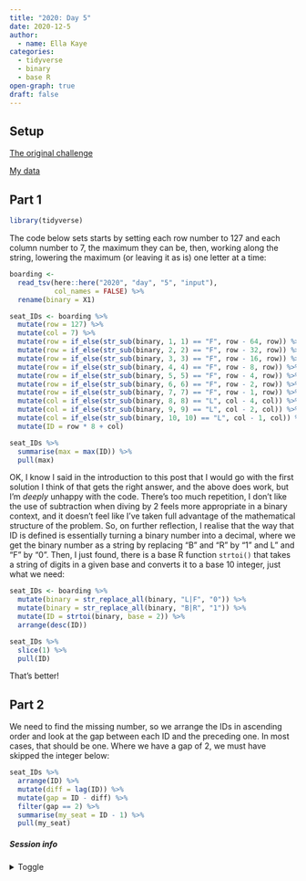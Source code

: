 ```yaml
---
title: "2020: Day 5"
date: 2020-12-5
author: 
  - name: Ella Kaye
categories:
  - tidyverse
  - binary
  - base R
open-graph: true
draft: false
---
```


## Setup

[The original challenge](https://adventofcode.com/2020/day/5)

[My data](input){target="_blank"}

## Part 1


```r
library(tidyverse)
```

The code below sets starts by setting each row number to 127 and each column number to 7, the maximum they can be, then, working along the string, lowering the maximum (or leaving it as is) one letter at a time:

```r
boarding <- 
  read_tsv(here::here("2020", "day", "5", "input"),
           col_names = FALSE) %>%
  rename(binary = X1)

seat_IDs <- boarding %>%
  mutate(row = 127) %>%
  mutate(col = 7) %>%
  mutate(row = if_else(str_sub(binary, 1, 1) == "F", row - 64, row)) %>%
  mutate(row = if_else(str_sub(binary, 2, 2) == "F", row - 32, row)) %>%
  mutate(row = if_else(str_sub(binary, 3, 3) == "F", row - 16, row)) %>%
  mutate(row = if_else(str_sub(binary, 4, 4) == "F", row - 8, row)) %>%
  mutate(row = if_else(str_sub(binary, 5, 5) == "F", row - 4, row)) %>%
  mutate(row = if_else(str_sub(binary, 6, 6) == "F", row - 2, row)) %>%
  mutate(row = if_else(str_sub(binary, 7, 7) == "F", row - 1, row)) %>%
  mutate(col = if_else(str_sub(binary, 8, 8) == "L", col - 4, col)) %>%
  mutate(col = if_else(str_sub(binary, 9, 9) == "L", col - 2, col)) %>%  
  mutate(col = if_else(str_sub(binary, 10, 10) == "L", col - 1, col)) %>%  
  mutate(ID = row * 8 + col) 

seat_IDs %>%
  summarise(max = max(ID)) %>%
  pull(max)
```

OK, I know I said in the introduction to this post that I would go with the first solution I think of that gets the right answer, and the above does work, but I'm *deeply* unhappy with the code. There's too much repetition, I don't like the use of subtraction when diving by 2 feels more appropriate in a binary context, and it doesn't feel like I've taken full advantage of the mathematical structure of the problem. So, on further reflection, I realise that the way that ID is defined is essentially turning a binary number into a decimal, where we get the binary number as a string by replacing "B" and "R" by "1" and L" and "F" by "0". Then, I just found, there is a base R function `strtoi()` that takes a string of digits in a given base and converts it to a base 10 integer, just what we need:

```r
seat_IDs <- boarding %>%
  mutate(binary = str_replace_all(binary, "L|F", "0")) %>%
  mutate(binary = str_replace_all(binary, "B|R", "1")) %>%
  mutate(ID = strtoi(binary, base = 2)) %>%
  arrange(desc(ID))

seat_IDs %>%
  slice(1) %>%
  pull(ID)
```

That's better!

## Part 2

We need to find the missing number, so we arrange the IDs in ascending order and look at the gap between each ID and the preceding one. In most cases, that should be one. Where we have a gap of 2, we must have skipped the integer below:

```r
seat_IDs %>%
  arrange(ID) %>%
  mutate(diff = lag(ID)) %>%
  mutate(gap = ID - diff) %>% 
  filter(gap == 2) %>%
  summarise(my_seat = ID - 1) %>%
  pull(my_seat)
```



##### Session info {.appendix}

<details><summary>Toggle</summary>

```r
#| echo: false
library(sessioninfo)
# save the session info as an object
pkg_session <- session_info(pkgs = "attached")

# get the quarto version
quarto_version <- system("quarto --version", intern = TRUE)

# inject the quarto info
pkg_session$platform$quarto <- paste(
  system("quarto --version", intern = TRUE), 
  "@", 
  quarto::quarto_path()
  )

# print it out
pkg_session
```

</details>





